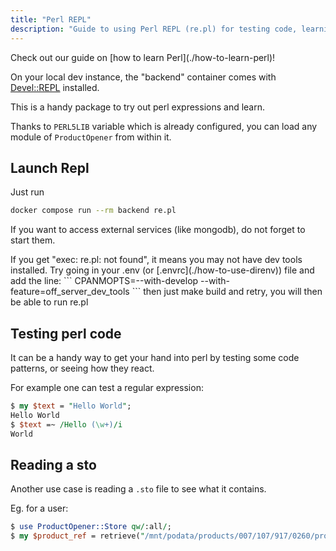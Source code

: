 ```yaml
---
title: "Perl REPL"
description: "Guide to using Perl REPL (re.pl) for testing code, learning Perl syntax, and interacting with Open Food Facts modules in development."
---
```



<Callout type="info" title="New to Perl?">
  Check out our guide on [how to learn Perl](./how-to-learn-perl)!
</Callout>

On your local dev instance, the "backend" container comes with [Devel::REPL](https://metacpan.org/pod/Devel::REPL) installed.

This is a handy package to try out perl expressions and learn.

Thanks to `PERL5LIB` variable which is already configured, you can load any module of `ProductOpener` from within it.

## Launch Repl

Just run

```bash title="Launch Perl REPL in Docker"
docker compose run --rm backend re.pl
```

If you want to access external services (like mongodb), do not forget to start them.

<Callout type="warning" title="`re.pl` not found?">
  If you get "exec: re.pl: not found", it means you may not have dev tools
  installed.
</Callout>

<Steps>
  <Step title="Add CPANMOPTS to .env or .envrc">
    Try going in your .env (or [.envrc](./how-to-use-direnv)) file and add the
    line: ``` CPANMOPTS=--with-develop --with-feature=off_server_dev_tools ```
  </Step>
  <Step title="Rebuild and Retry">
    then just make build and retry, you will then be able to run re.pl
  </Step>
</Steps>

## Testing perl code

It can be a handy way to get your hand into perl by testing some code patterns, or seeing how they react.

For example one can test a regular expression:

```perl
$ my $text = "Hello World";
Hello World
$ $text =~ /Hello (\w+)/i
World
```

## Reading a sto

Another use case is reading a `.sto` file to see what it contains.

Eg. for a user:

```perl
$ use ProductOpener::Store qw/:all/;
$ my $product_ref = retrieve("/mnt/podata/products/007/107/917/0260/product.sto");
```
